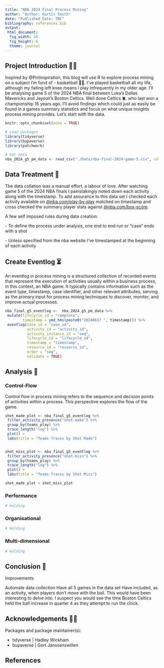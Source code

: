 ```yaml
---
title: "NBA 2024 Final Process Mining"
author: "Author: Kurtis Smith"
date: "Published Date: TBC"
bibliography: references.bib
output: 
 html_document:
  fig_width: 10
  fig_height: 6
  theme: journal
---
```


## Project Introduction 👋🏽

Inspired by @PmInspiration, this blog will use R to explore process mining on a subject I'm fond of - basketball 🏀😍. I've played basketball all my life, although my failing left knee means I play infrequently in my older age. I'll be analysing game 5 of the 2024 NBA final between Luka's Dallas Mavericks and Jayson's Boston Celtics. Well done Celtics 🍀, who last won a championship 16 years ago. I'll avoid findings which could just as easily be found in a games summary statistics and focus on what unique insights process mining provides. Let's start with the data.

```r
knitr::opts_chunk$set(echo = TRUE)

# Load packages
library(tidyverse)
library(bupaverse)
library(patchwork)

# Get data
nba_2024_g5_pm_data <- read_csv("./Data/nba-final-2024-game-5.csv", col_names = TRUE)

```

## Data Treatment 🧪

The data collation was a manual effort, a labour of love. After watching game 5 of the 2024 NBA finals I painstakingly noted down each activity along with the timestamp. To add assurance to this data set I checked each activity available on [\@nba.com/play-by-play](https://www.nba.com/game/dal-vs-bos-0042300405/play-by-play?period=All){.uri} matched on timestamp and cross checked the summary player stats against [\@nba.com/box-score](https://www.nba.com/game/dal-vs-bos-0042300405/box-score?period=All){.uri}.

A few self imposed rules during data creation:

\- To define the process under analysis, one end to end run or "case" ends with a shot

\- Unless specified from the nba website I've timestamped at the beginning of each activity

## Create Eventlog ⏳

An eventlog in process mining is a structured collection of recorded events that represent the execution of activities usually within a business process, in this context, an NBA game. It typically contains information such as the event type, timestamp, case identifier, and other relevant attributes, serving as the primary input for process mining techniques to discover, monitor, and improve actual processes.

```r

nba_final_g5_eventlog <-  nba_2024_g5_pm_data %>% 
 mutate(lifecycle_id = "complete", 
        timestamp = ymd_hms(paste0("20240617 ", timestamp))) %>% 
 eventlog(case_id = "case_id", 
          activity_id = "activity_id", 
          activity_instance_id = "seq", 
          lifecycle_id = "lifecycle_id", 
          timestamp = "timestamp", 
          resource_id = "resource_id", 
          order = "seq", 
          validate = TRUE)

```

## Analysis 🔬 {.tabset}

### Control-Flow

Control flow in process mining refers to the sequence and decision points of activities within a process. This perspective explores the flow of the game.

```r

shot_made_plot <- nba_final_g5_eventlog %>%
 filter_activity_presence("shot-make") %>%
 group_by(teams_play) %>%
 trace_length("log") %>%
 plot() +
 labs(title = "Teams Traces by Shot Made")


shot_miss_plot <- nba_final_g5_eventlog %>%
 filter_activity_presence("shot-miss") %>%
 group_by(teams_play) %>%
 trace_length("log") %>%
 plot() +
 labs(title = "Teams Traces by Shot Miss")

shot_made_plot + shot_miss_plot

```

### Performance

```r

# Holding

```

### Organisational

```r
# Holding
```

### Multi-dimensional

```r
# Holding
```

## Conclusion 🎁

Improvements

Automate data collection Have all 5 games in the data set Have included, as an activity, when players don't move with the ball. This would have been interesting to delve into. I suspect you would see the time Boston Celtics held the ball increase in quarter 4 as they attempt to run the clock.

## Acknowledgements 👏🏽

Packages and package maintainer(s):

-   tidyverse \| Hadley Wickham
-   bupaverse \| Gert Janssenswillen

## References
